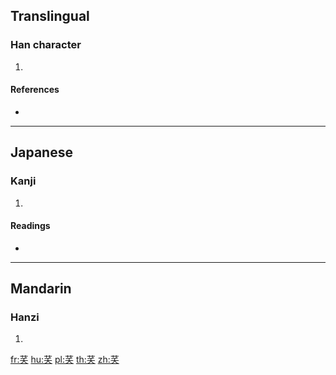 {{character info/new}}
==Translingual==

===Han character===
{{Han char|rn=140|rad=艸|as=04|sn=10|four=44430|canj=THK}}

# {{defn|Han|sort=艸04}}

====References====
* {{Han ref|kx=1021.090|dkj=30743|dj=1480.080|hdz=53181.040|uh=82BA|ud=33466|bh=CDBD|bd=52669}}

----

==Japanese==

===Kanji===
{{ja-kanji|grade=|rs=艸04}}

# {{defn|lang=ja|sort=艸04}}

====Readings====
* {{ja-readings|on=[[おう]] (ō), [[よう]] (yō)|kun=[[あざみ]] (azami)|nanori=}}

----

==Mandarin==

===Hanzi===
{{cmn-hanzi|pin=[[ǎo]] ([[ao3]])|wg=ao<sup>3</sup>}}

# {{defn|lang=cmn|sort=艸04}}

[[fr:芺]]
[[hu:芺]]
[[pl:芺]]
[[th:芺]]
[[zh:芺]]
